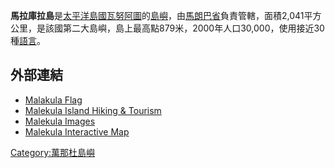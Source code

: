 {{Infobox islands
| name = 馬拉庫拉島
| image name = MalakulaMap.png
| image caption = 
| locator map = Vanuatu_-_Malakula.PNG
| native name = 
| native name link =
| location = [[太平洋|太平洋]]
| coordinates = {{Coord|16.30|S|167.50|E|region:VU_type:isle|display=inline,title}}
| archipelago = 新赫布里底群島
| total islands = 
| major islands = 
| area_km2 = 2041
| highest mount = 
| elevation_m = 879
| country = {{VAN}}
| country admin divisions title = [[省|省]]
| country admin divisions = [[馬朗巴省|馬朗巴省]]
| country largest city = 
| country largest city population = 
| population = 30,000
| population as of = 2000
| density_km2 = 14.7
| ethnic groups =
}}

'''馬拉庫拉島'''是[[太平洋|太平洋]][[島國|島國]][[瓦努阿圖|瓦努阿圖]]的[[島嶼|島嶼]]，由[[馬朗巴省|馬朗巴省]]負責管轄，面積2,041平方公里，是該國第二大島嶼，島上最高點879米，2000年人口30,000，使用接近30種[[語言|語言]]。

==外部連結==
* [http://www.crwflags.com/FOTW/FLAGS/vu-mal.html Malakula Flag]
* [http://www.malekulahikingtrail.blogspot.com/ Malekula Island Hiking & Tourism]
* [https://web.archive.org/web/20110715224408/http://www.sailingstardust.com/photo_70.html Malekula Images]
* [http://www.positiveearth.org/bungalows/MALAMPA/malekula.htm Malekula Interactive Map]

{{Vanuatu-geo-stub}}
[[Category:萬那杜島嶼|Category:萬那杜島嶼]]